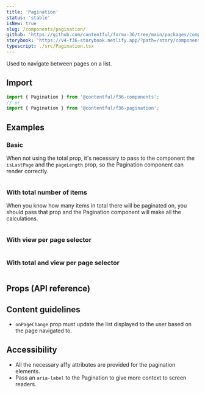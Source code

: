 ```yaml
---
title: 'Pagination'
status: 'stable'
isNew: true
slug: /components/pagination/
github: 'https://github.com/contentful/forma-36/tree/main/packages/components/pagination'
storybook: 'https://v4-f36-storybook.netlify.app/?path=/story/components-pagination'
typescript: ./src/Pagination.tsx
---
```


Used to navigate between pages on a list.

## Import

```jsx static=true
import { Pagination } from '@contentful/f36-components';
// or
import { Pagination } from '@contentful/f36-pagination';
```

## Examples

### Basic

When not using the total prop, it's necessary to pass to the component the `isLastPage` and the `pageLength` prop, so the Pagination component can render correctly.

```jsx file=examples/PaginationExample.tsx

```

### With total number of items

When you know how many items in total there will be paginated on, you should pass that prop and the Pagination component will make all the calculations.

```jsx file=examples/PaginationWithTotalExample.tsx

```

### With view per page selector

```jsx file=examples/PaginationWithViewPerPageSelector.tsx

```

### With total and view per page selector

```jsx file=examples/PaginationWithTotalAndViewPerPageExample.tsx

```

## Props (API reference)

<PropsTable of="Pagination" />

## Content guidelines

- `onPageChange` prop must update the list displayed to the user based on the page navigated to.

## Accessibility

- All the necessary a11y attributes are provided for the pagination elements.
- Pass an `aria-label` to the Pagination to give more context to screen readers.
